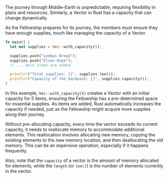 The journey through Middle-Earth is unpredictable, requiring flexibility in plans and resources. Similarly, a Vector in Rust has a capacity that can change dynamically.

As the Fellowship prepares for its journey, the members must ensure they have enough supplies, much like managing the capacity of a Vector.

```rust
fn main() {
  let mut supplies = Vec::with_capacity(5);

  supplies.push("Lembas Bread");
  supplies.push("Elven Rope");
  // ... more items are added

  println!("Total supplies: {}", supplies.len());
  println!("Capacity of the backpack: {}", supplies.capacity());
}
```

In this example, `Vec::with_capacity(5)` creates a Vector with an initial capacity for 5 items, ensuring the Fellowship has a pre-determined space for essential supplies. As items are added, Rust automatically increases the capacity if needed, just as the Fellowship might acquire more supplies along their journey.

Without pre-allocating capacity, every time the vector exceeds its current capacity, it needs to reallocate memory to accommodate additional elements. This reallocation involves allocating new memory, copying the existing elements to the new memory location, and then deallocating the old memory. This can be an expensive operation, especially if it happens frequently.

Also, note that the `capacity` of a vector is the amount of memory allocated for elements, while the `length` (or `len()`) is the number of elements currently in the vector.